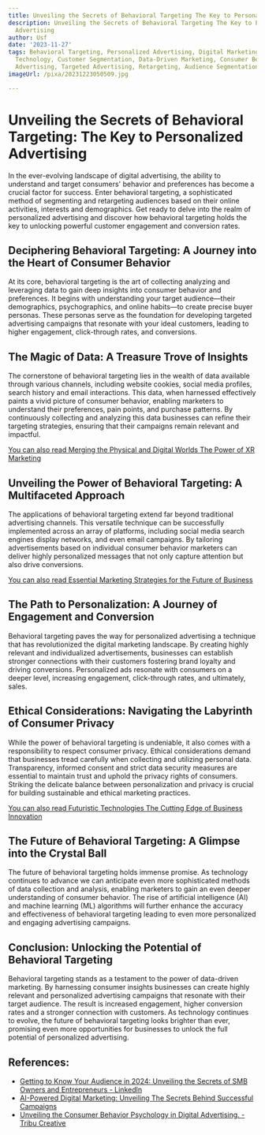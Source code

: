 ```yaml
---
title: Unveiling the Secrets of Behavioral Targeting The Key to Personalized Advertising
description: Unveiling the Secrets of Behavioral Targeting The Key to Personalized
  Advertising
author: Usf
date: '2023-11-27'
tags: Behavioral Targeting, Personalized Advertising, Digital Marketing, Advertising
  Technology, Customer Segmentation, Data-Driven Marketing, Consumer Behavior, Online
  Advertising, Targeted Advertising, Retargeting, Audience Segmentation
imageUrl: /pixa/20231223050509.jpg

---
```

# Unveiling the Secrets of Behavioral Targeting: The Key to Personalized Advertising

In the ever-evolving landscape of digital advertising,  the ability to understand and target consumers'  behavior and preferences has become a  crucial  factor for success. Enter behavioral targeting, a sophisticated method of segmenting and retargeting audiences based on their  online activities, interests and demographics. Get ready to delve into the realm of  personalized advertising and discover how  behavioral targeting holds the key to unlocking powerful customer engagement and conversion rates.

## Deciphering Behavioral  Targeting: A Journey into the Heart of Consumer Behavior

At its core, behavioral targeting is the art of collecting analyzing and leveraging data to  gain deep insights into consumer behavior and  preferences. It  begins with understanding  your target  audience—their demographics, psychographics, and online habits—to create precise buyer personas. These personas serve as the foundation for developing targeted advertising campaigns that resonate with  your ideal customers, leading to higher engagement, click-through rates, and conversions.

## The Magic of Data:  A Treasure Trove of Insights

The cornerstone of behavioral targeting lies in the wealth of data available through various channels, including website cookies, social media profiles, search history and  email interactions. This data,  when  harnessed effectively paints a vivid picture of consumer behavior, enabling marketers to understand their preferences, pain points, and purchase patterns. By continuously collecting and analyzing this data businesses can refine their targeting strategies,  ensuring that their  campaigns remain relevant and impactful.

[You can also read  Merging the Physical and  Digital Worlds The Power of XR Marketing](Merging%20the%20Physical%20and%20Digital%20Worlds%20The%20Power%20of%20XR%20Marketing)


## Unveiling the Power of Behavioral Targeting: A Multifaceted Approach

The applications  of behavioral targeting extend far beyond traditional advertising channels. This versatile technique can  be successfully implemented across an array of platforms, including social media search engines display networks, and even  email campaigns.  By tailoring advertisements  based  on individual consumer behavior marketers can  deliver highly  personalized messages that not only capture attention but also drive conversions.

[You can  also read Essential Marketing  Strategies for the Future of  Business](Essential%20Marketing%20Strategies%20for%20the%20Future%20of%20Business)


## The  Path  to Personalization: A Journey of Engagement and Conversion

Behavioral targeting paves the way for  personalized advertising a technique that has revolutionized the digital marketing landscape. By creating highly relevant and individualized advertisements, businesses can establish stronger connections with their  customers fostering brand loyalty and driving conversions. Personalized  ads resonate with consumers on a deeper level, increasing  engagement, click-through  rates, and ultimately, sales.

## Ethical Considerations: Navigating the Labyrinth of Consumer Privacy

While the power of behavioral targeting is undeniable, it also comes with a responsibility to respect consumer privacy. Ethical considerations  demand  that  businesses tread carefully when collecting and utilizing personal data. Transparency, informed consent and strict data security measures  are essential to maintain trust and uphold the privacy rights of consumers.  Striking the delicate balance between personalization and privacy is crucial for building sustainable and ethical marketing practices.

[You can also read Futuristic Technologies The Cutting Edge of Business Innovation](Futuristic%20Technologies%20The%20Cutting%20Edge%20of%20Business%20Innovation)


## The Future  of  Behavioral Targeting: A Glimpse into the Crystal Ball

The future of behavioral targeting holds immense  promise. As technology continues to advance we can anticipate even more sophisticated  methods of data collection and analysis, enabling marketers to gain an even deeper understanding of consumer behavior. The rise  of artificial intelligence (AI) and machine learning (ML)  algorithms will  further enhance the accuracy and effectiveness of behavioral targeting leading to even more personalized  and engaging advertising campaigns.

## Conclusion: Unlocking the Potential of Behavioral Targeting

Behavioral targeting stands as a testament to the power of data-driven  marketing. By harnessing consumer insights businesses can create  highly relevant and personalized advertising campaigns that resonate  with their target  audience.  The result  is increased engagement, higher conversion rates and a stronger connection with customers.  As technology  continues to evolve, the future of behavioral targeting looks brighter than  ever, promising even more opportunities for businesses to unlock the full potential of personalized advertising.

## References:
- [Getting to Know Your Audience in 2024: Unveiling the Secrets of SMB Owners and Entrepreneurs - LinkedIn](https://www.linkedin.com/pulse/getting-know-your-audience-2024-unveiling-secrets-smb-casey-peavey-c92wf?trk=article-ssr-frontend-pulse_more-articles_related-content-card)
- [AI-Powered Digital Marketing: Unveiling The Secrets Behind Successful Campaigns](https://www.linkedin.com/pulse/ai-powered-digital-marketing-unveiling)
- [Unveiling the Consumer Behavior Psychology in Digital Advertising. - Tribu Creative](https://www.wearetribu.com/blog/unveiling-the-consumer-behavior-psychology-in-digital-advertising)
